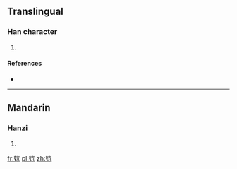 ==Translingual==

===Han character===
{{Han char|rn=38|rad=女|as=04|sn=7|four=|canj=女卜竹弓 (VYHN)|ids=⿰[[女]][[亢]]}}

# {{defn|Han|sort=女04}}

====References====
* {{Han ref|kx=0256.180|dkj=06084|dj=0520.160|hdz=21033.050|uh=5994|ud=22932}}

----

==Mandarin==

===Hanzi===
{{cmn-hanzi|pin=[[kēng]] ([[keng1]])|wg=k'eng<sup>1</sup>}}

# {{defn|lang=cmn|sort=女04}}

[[fr:妔]]
[[pl:妔]]
[[zh:妔]]